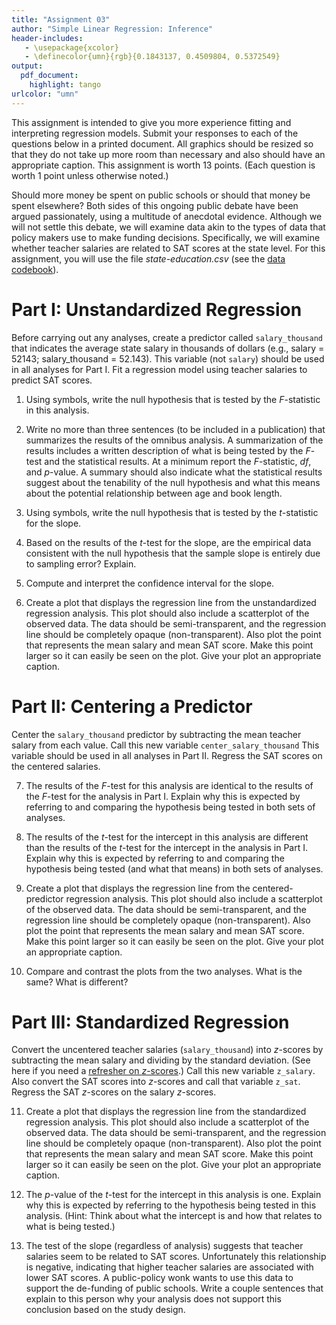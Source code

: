 ```yaml
---
title: "Assignment 03"
author: "Simple Linear Regression: Inference"
header-includes:
   - \usepackage{xcolor}
   - \definecolor{umn}{rgb}{0.1843137, 0.4509804, 0.5372549}
output: 
  pdf_document:
    highlight: tango
urlcolor: "umn"
---
```


\frenchspacing

This assignment is intended to give you more experience fitting and interpreting regression models. Submit your responses to each of the questions below in a printed document. All graphics should be resized so that they do not take up more room than necessary and also should have an appropriate caption. This assignment is worth 13 points. (Each question is worth 1 point unless otherwise noted.)

Should more money be spent on public schools or should that money be spent elsewhere? Both sides of this ongoing public debate have been argued passionately, using a multitude of anecdotal evidence. Although we will not settle this debate, we will examine data akin to the types of data that policy makers use to make funding decisions. Specifically, we will examine whether teacher salaries are related to SAT scores at the state level. For this assignment, you will use the file *state-education.csv* (see the [data codebook](http://zief0002.github.io/epsy-8251/codebooks/state-education.html)).


\rule{0.5\linewidth}{\linethickness}

# Part I: Unstandardized Regression

Before carrying out any analyses, create a predictor called `salary_thousand` that indicates the average state salary in thousands of dollars (e.g., salary = 52143; salary_thousand = 52.143). This variable (not `salary`) should be used in all analyses for Part I. Fit a regression model using teacher salaries to predict SAT scores.

1. Using symbols, write the null hypothesis that is tested by the *F*-statistic in this analysis.

2. Write no more than three sentences (to be included in a publication) that summarizes the results of the omnibus analysis. A summarization of the results includes a written description of what is being tested by the *F*-test and the statistical results. At a minimum report the *F*-statistic, *df*, and *p*-value. A summary should also indicate what the statistical results suggest about the tenability of the null hypothesis and what this means about the potential relationship between age and book length.

3. Using symbols, write the null hypothesis that is tested by the *t*-statistic for the slope.

4. Based on the results of the *t*-test for the slope, are the empirical data consistent with the null hypothesis that the sample slope is entirely due to sampling error? Explain.

5. Compute and interpret the confidence interval for the slope.


6. Create a plot that displays the regression line from the unstandardized regression analysis. This plot should also include a scatterplot of the observed data. The data should be semi-transparent, and the regression line should be completely opaque (non-transparent). Also plot the point that represents the mean salary and mean SAT score. Make this point larger so it can easily be seen on the plot. Give your plot an appropriate caption.

# Part II: Centering a Predictor

Center the `salary_thousand` predictor by subtracting the mean teacher salary from each value. Call this new variable `center_salary_thousand` This variable should be used in all analyses in Part II. Regress the SAT scores on the centered salaries.

7. The results of the *F*-test for this analysis are identical to the results of the *F*-test for the analysis in Part I. Explain why this is expected by referring to and comparing the hypothesis being tested in both sets of analyses.

8. The results of the *t*-test for the intercept in this analysis are different than the results of the *t*-test for the intercept in the analysis in Part I. Explain why this is expected by referring to and comparing the hypothesis being tested (and what that means) in both sets of analyses.

9. Create a plot that displays the regression line from the centered-predictor regression analysis. This plot should also include a scatterplot of the observed data. The data should be semi-transparent, and the regression line should be completely opaque (non-transparent). Also plot the point that represents the mean salary and mean SAT score. Make this point larger so it can easily be seen on the plot. Give your plot an appropriate caption.

10. Compare and contrast the plots from the two analyses. What is the same? What is different?

# Part III: Standardized Regression

Convert the uncentered teacher salaries (`salary_thousand`) into *z*-scores by subtracting the mean salary and dividing by the standard deviation. (See here if you need a [refresher on *z*-scores](https://www.khanacademy.org/math/statistics-probability/modeling-distributions-of-data/z-scores/a/z-scores-review).) Call this new variable `z_salary`. Also convert the SAT scores into *z*-scores and call that variable `z_sat`. Regress the SAT *z*-scores on the salary *z*-scores.

11. Create a plot that displays the regression line from the standardized regression analysis. This plot should also include a scatterplot of the observed data. The data should be semi-transparent, and the regression line should be completely opaque (non-transparent). Also plot the point that represents the mean salary and mean SAT score. Make this point larger so it can easily be seen on the plot. Give your plot an appropriate caption.

12. The *p*-value of the *t*-test for the intercept in this analysis is one. Explain why this is expected by referring to the hypothesis being tested in this analysis. (Hint: Think about what the intercept is and how that relates to what is being tested.)

13. The test of the slope (regardless of analysis) suggests that teacher salaries seem to be related to SAT scores. Unfortunately this relationship is negative, indicating that higher teacher salaries are associated with lower SAT scores. A public-policy wonk wants to use this data to support the de-funding of public schools. Write a couple sentences that explain to this person why your analysis does not support this conclusion based on the study design.
